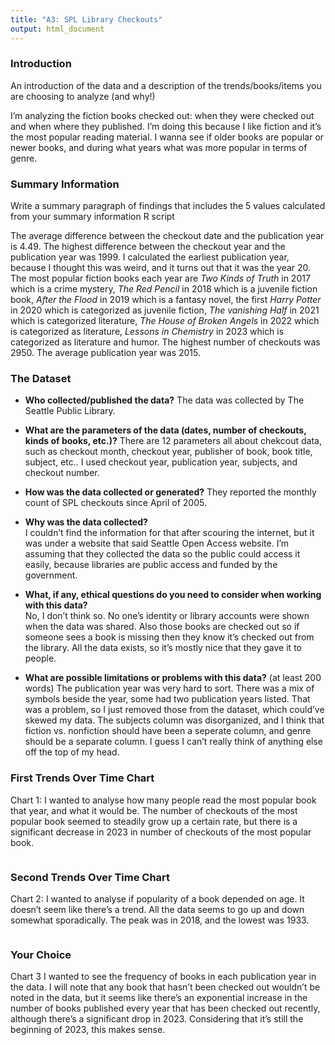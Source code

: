 ```yaml
---
title: "A3: SPL Library Checkouts"
output: html_document
---
```


### Introduction

An introduction of the data and a description of the trends/books/items you are choosing to analyze (and why!)

I'm analyzing the fiction books checked out: when they were checked out and when where they published. I'm doing this because I like fiction and it's the most popular reading material. I wanna see if older books are popular or newer books, and during what years what was more popular in terms of genre. 

### Summary Information

Write a summary paragraph of findings that includes the 5 values calculated from your summary information R script

The average difference between the checkout date and the publication year is 4.49. The highest difference between the checkout year and the publication year was 1999. I calculated the earliest publication year, because I thought this was weird, and it turns out that it was the year 20. The most popular fiction books each year are *Two Kinds of Truth* in 2017 which is a crime mystery, *The Red Pencil* in 2018 which is a juvenile fiction book, *After the Flood* in 2019 which is a fantasy novel, the first *Harry Potter* in 2020 which is categorized as juvenile fiction, *The vanishing Half* in 2021 which is categorized literature, *The House of Broken Angels* in 2022 which is categorized as literature, *Lessons in Chemistry* in 2023 which is categorized as literature and humor. The highest number of checkouts was 2950. The average publication year was 2015.



### The Dataset

- **Who collected/published the data?**
  The data was collected by The Seattle Public Library.
  
- **What are the parameters of the data (dates, number of checkouts, kinds of books, etc.)?**
  There are 12 parameters all about chekcout data, such as checkout month, checkout year, publisher of book, book title, subject, etc.. I used checkout year, publication year, subjects, and checkout number. 

- **How was the data collected or generated?**
  They reported the monthly count of SPL checkouts since April of 2005. 
  
- **Why was the data collected?**  
  I couldn't find the information for that after scouring the internet, but it was under a website that said Seattle Open Access website. I'm assuming that they collected the data so the public could access it easily, because libraries are public access and funded by the government.
  
- **What, if any, ethical questions do you need to consider when working with this data?**  
  No, I don't think so. No one's identity or library accounts were shown when the data was shared. Also those books are checked out so if someone sees a book is missing then they know it's checked out from the library. All the data exists, so it's mostly nice that they gave it to people. 
  
- **What are possible limitations or problems with this data?**   (at least 200 words)
  The publication year was very hard to sort. There was a mix of symbols beside the year, some had two publication years listed. That was a problem, so I just removed those from the dataset, which could've skewed my data. The subjects column was disorganized, and I think that fiction vs. nonfiction should have been a seperate column, and genre should be a separate column. I guess I can't really think of anything else off the top of my head.   


### First Trends Over Time Chart

Chart 1:
I wanted to analyse how many people read the most popular book that year, and what it would be. The number of checkouts of the most popular book seemed to steadily grow up a certain rate, but there is a significant decrease in 2023 in number of checkouts of the most popular book. 

```r
```

### Second Trends Over Time Chart

Chart 2: 
I wanted to analyse if popularity of a book depended on age. It doesn't seem like there's a trend. All the data seems to go up and down somewhat sporadically. The peak was in 2018, and the lowest was 1933.

```r
```

### Your Choice

Chart 3
I wanted to see the frequency of books in each publication year in the data. I will note that any book that hasn't been checked out wouldn't be noted in the data, but it seems like there's an exponential increase in the number of books published every year that has been checked out recently, although there's a significant drop in 2023. Considering that it's still the beginning of 2023, this makes sense. 

```r
```



